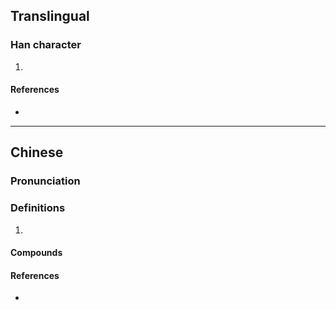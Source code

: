 {{character info/new}}
==Translingual==

===Han character===
{{Han char|rn=32|rad=土|as=10|sn=13|four=46117|canj=GABT,GWOT|ids=⿰土昷}}

# {{defn|Han|sort=土10}}

====References====
* {{Han ref|kx=0236.341|hdz=10472.101|uh=586D|ud=22637|bh=B6F3|bd=46835}}

----

==Chinese==
{{zh-forms}}

===Pronunciation===
{{zh-pron
|m=wēn
|c=wan1
|mn=ùn
|cat=n
}}

===Definitions===
{{zh-hanzi}}

# {{rfdef|lang=zh}}

====Compounds====
{{zh-der|魚塭}}

====References====
* {{R:twedu|A00801}}